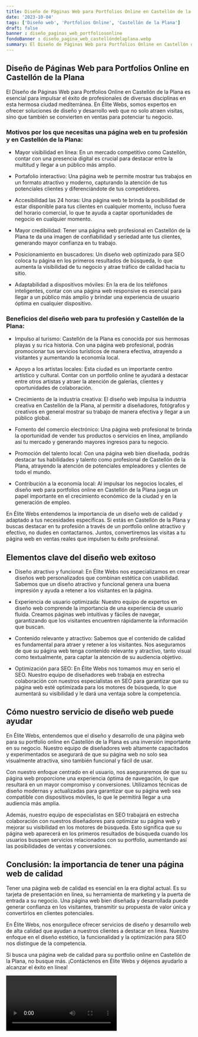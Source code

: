 ```yaml
---
title: Diseño de Páginas Web para Portfolios Online en Castellón de la Plana
date: '2023-10-04'
tags: ['Diseño web', 'Portfolios Online', 'Castellón de la Plana']
draft: false
banner : diseño_paginas_web_portfoliosonline
fondoBanner : diseño_pagina_web_castellóndelaplana.webp
summary: El Diseño de Páginas Web para Portfolios Online en Castellón de la Plana es esencial para impulsar el éxito de profesionales de diversas disciplinas en esta hermosa ciudad mediterránea. En Élite Webs, somos expertos en ofrecer soluciones de diseño y desarrollo web que no solo atraen visitas, sino que también se convierten en ventas para potenciar tu negocio.
---
```


## Diseño de Páginas Web para Portfolios Online en Castellón de la Plana

El Diseño de Páginas Web para Portfolios Online en Castellón de la Plana es esencial para impulsar el éxito de profesionales de diversas disciplinas en esta hermosa ciudad mediterránea. En Élite Webs, somos expertos en ofrecer soluciones de diseño y desarrollo web que no solo atraen visitas, sino que también se convierten en ventas para potenciar tu negocio.

### Motivos por los que necesitas una página web en tu profesión y en Castellón de la Plana:

- Mayor visibilidad en línea: En un mercado competitivo como Castellón, contar con una presencia digital es crucial para destacar entre la multitud y llegar a un público más amplio.

- Portafolio interactivo: Una página web te permite mostrar tus trabajos en un formato atractivo y moderno, capturando la atención de tus potenciales clientes y diferenciándote de tus competidores.

- Accesibilidad las 24 horas: Una página web te brinda la posibilidad de estar disponible para tus clientes en cualquier momento, incluso fuera del horario comercial, lo que te ayuda a captar oportunidades de negocio en cualquier momento.

- Mayor credibilidad: Tener una página web profesional en Castellón de la Plana te da una imagen de confiabilidad y seriedad ante tus clientes, generando mayor confianza en tu trabajo.

- Posicionamiento en buscadores: Un diseño web optimizado para SEO coloca tu página en los primeros resultados de búsqueda, lo que aumenta la visibilidad de tu negocio y atrae tráfico de calidad hacia tu sitio.

- Adaptabilidad a dispositivos móviles: En la era de los teléfonos inteligentes, contar con una página web responsive es esencial para llegar a un público más amplio y brindar una experiencia de usuario óptima en cualquier dispositivo.

### Beneficios del diseño web para tu profesión y Castellón de la Plana:

- Impulso al turismo: Castellón de la Plana es conocida por sus hermosas playas y su rica historia. Con una página web profesional, podrás promocionar tus servicios turísticos de manera efectiva, atrayendo a visitantes y aumentando la economía local.

- Apoyo a los artistas locales: Esta ciudad es un importante centro artístico y cultural. Contar con un portfolio online te ayudará a destacar entre otros artistas y atraer la atención de galerías, clientes y oportunidades de colaboración.

- Crecimiento de la industria creativa: El diseño web impulsa la industria creativa en Castellón de la Plana, al permitir a diseñadores, fotógrafos y creativos en general mostrar su trabajo de manera efectiva y llegar a un público global.

- Fomento del comercio electrónico: Una página web profesional te brinda la oportunidad de vender tus productos o servicios en línea, ampliando así tu mercado y generando mayores ingresos para tu negocio.

- Promoción del talento local: Con una página web bien diseñada, podrás destacar tus habilidades y talento como profesional de Castellón de la Plana, atrayendo la atención de potenciales empleadores y clientes de todo el mundo.

- Contribución a la economía local: Al impulsar los negocios locales, el diseño web para portfolios online en Castellón de la Plana juega un papel importante en el crecimiento económico de la ciudad y en la generación de empleo.

En Élite Webs entendemos la importancia de un diseño web de calidad y adaptado a tus necesidades específicas. Si estás en Castellón de la Plana y buscas destacar en tu profesión a través de un portfolio online atractivo y efectivo, no dudes en contactarnos. Juntos, convertiremos las visitas a tu página web en ventas reales que impulsen tu éxito profesional.

<GifSeo />

<Cta />

## Elementos clave del diseño web exitoso

- Diseño atractivo y funcional: En Élite Webs nos especializamos en crear diseños web personalizados que combinan estética con usabilidad. Sabemos que un diseño atractivo y funcional genera una buena impresión y ayuda a retener a los visitantes en la página.

- Experiencia de usuario optimizada: Nuestro equipo de expertos en diseño web comprende la importancia de una experiencia de usuario fluida. Creamos páginas web intuitivas y fáciles de navegar, garantizando que los visitantes encuentren rápidamente la información que buscan.

- Contenido relevante y atractivo: Sabemos que el contenido de calidad es fundamental para atraer y retener a los visitantes. Nos aseguramos de que su página web tenga contenido relevante y atractivo, tanto visual como textualmente, para captar la atención de su audiencia objetivo.

- Optimización para SEO: En Élite Webs nos tomamos muy en serio el SEO. Nuestro equipo de diseñadores web trabaja en estrecha colaboración con nuestros especialistas en SEO para garantizar que su página web esté optimizada para los motores de búsqueda, lo que aumentará su visibilidad y le dará una ventaja sobre la competencia.

## Cómo nuestro servicio de diseño web puede ayudar

En Élite Webs, entendemos que el diseño y desarrollo de una página web para su portfolio online en Castellón de la Plana es una inversión importante en su negocio. Nuestro equipo de diseñadores web altamente capacitados y experimentados se asegurará de que su página web no solo sea visualmente atractiva, sino también funcional y fácil de usar.

Con nuestro enfoque centrado en el usuario, nos aseguraremos de que su página web proporcione una experiencia óptima de navegación, lo que resultará en un mayor compromiso y conversiones. Utilizamos técnicas de diseño modernas y actualizadas para garantizar que su página web sea compatible con dispositivos móviles, lo que le permitirá llegar a una audiencia más amplia.

Además, nuestro equipo de especialistas en SEO trabajará en estrecha colaboración con nuestros diseñadores para optimizar su página web y mejorar su visibilidad en los motores de búsqueda. Esto significa que su página web aparecerá en los primeros resultados de búsqueda cuando los usuarios busquen servicios relacionados con su portfolio, aumentando así las posibilidades de ventas y conversiones.

## Conclusión: la importancia de tener una página web de calidad

Tener una página web de calidad es esencial en la era digital actual. Es su tarjeta de presentación en línea, su herramienta de marketing y la puerta de entrada a su negocio. Una página web bien diseñada y desarrollada puede generar confianza en los visitantes, transmitir su propuesta de valor única y convertirlos en clientes potenciales.

En Élite Webs, nos enorgullece ofrecer servicios de diseño y desarrollo web de alta calidad que ayudan a nuestros clientes a destacar en línea. Nuestro enfoque en el diseño estético, la funcionalidad y la optimización para SEO nos distingue de la competencia.

Si busca una página web de calidad para su portfolio online en Castellón de la Plana, no busque más. ¡Contáctenos en Élite Webs y déjenos ayudarlo a alcanzar el éxito en línea!

<Video />

<CtaBot job='Portfolios Online' city='Castellón de la Plana'/>

<Gmaps query='Castellón de la Plana+españa+maps' />